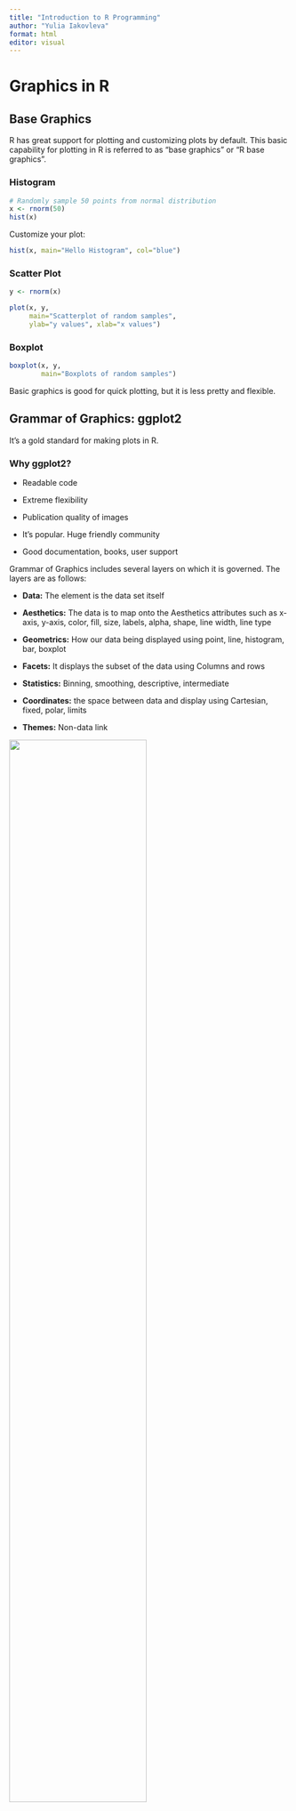 ```yaml
---
title: "Introduction to R Programming"
author: "Yulia Iakovleva"
format: html
editor: visual
---
```


# Graphics in R

## Base Graphics

R has great support for plotting and customizing plots by default. This basic capability for plotting in R is referred to as "base graphics" or "R base graphics".

### Histogram

```r
# Randomly sample 50 points from normal distribution
x <- rnorm(50)
hist(x)
```

Customize your plot:

```r
hist(x, main="Hello Histogram", col="blue")
```

### Scatter Plot

```r
y <- rnorm(x)

plot(x, y,
     main="Scatterplot of random samples",
     ylab="y values", xlab="x values")
```

### Boxplot

```r
boxplot(x, y,
        main="Boxplots of random samples")
```

Basic graphics is good for quick plotting, but it is less pretty and flexible.

## Grammar of Graphics: ggplot2

It's a gold standard for making plots in R.

### Why ggplot2?

-   Readable code

-   Extreme flexibility

-   Publication quality of images

-   It's popular. Huge friendly community

-   Good documentation, books, user support

Grammar of Graphics includes several layers on which it is governed. The layers are as follows:

-   **Data:** The element is the data set itself

-   **Aesthetics:** The data is to map onto the Aesthetics attributes such as x-axis, y-axis, color, fill, size, labels, alpha, shape, line width, line type

-   **Geometrics:** How our data being displayed using point, line, histogram, bar, boxplot

-   **Facets:** It displays the subset of the data using Columns and rows

-   **Statistics:** Binning, smoothing, descriptive, intermediate

-   **Coordinates:** the space between data and display using Cartesian, fixed, polar, limits

-   **Themes:** Non-data link

![](https://media.geeksforgeeks.org/wp-content/uploads/20211207130952/NikhilImageedit1.jpg){fig-align="center" width="70%"}

## Get Started with ggplot2

### Get ggplot2

```r
# Installing the package
install.packages("ggplot2")

# Load package
library(ggplot2)
```

### Iris Data

We will use classical [Fisher's Iris data set](https://en.wikipedia.org/wiki/Iris_flower_data_set) for our visualization.

```r
?iris
```

### Plotting

#### Data Layer

In the data Layer we define the source of the information to be visualize. Add data layer with `ggplot` function and `labs` to set the title:

```r
ggplot(data = iris) +
  labs(title = "Iris flower data set")
```

#### Aesthetic Layer

Here we will display and map data set into certain aesthetics. Add aesthetic layer with `aes` function:

```r
ggplot(data = iris) +
  aes(x = Sepal.Length, y = Sepal.Width) +
  labs(title = "Iris flower data set")
```

#### Geometric Layer

In geometric layer control the essential elements, see how our data being displayed using point, line, histogram, bar, boxplot. Add geometric layer with `geom_point` function. We also want to specify proper labels for **x** and **y** axis within `labs`.

```r
ggplot(data = iris) +
  aes(x = Sepal.Length, y = Sepal.Width) +
  geom_point() + 
  labs(title = "Iris flower data set",
       x = "Sepal Length",
       y = "Sepal Width")
```

We want to slightly customize our plot and change the `size` of dots and use `color` and `shape` to distinguish different species:

```r
ggplot(data = iris) +
  aes(x = Sepal.Length, y = Sepal.Width, color = Species, shape = Species) +
  geom_point(size = 3) + 
  labs(title = "Iris flower data set",
       x = "Sepal Length",
       y = "Sepal Width")
```

#### Facet Layer

It is used to split the data up into subsets of the entire data set and it allows the subsets to be visualized on the same plot.

Here we separate rows according to `Species`.

```r
ggplot(data = iris) +
  aes(x = Sepal.Length, y = Sepal.Width, color = Petal.Length, shape = Species) +
  # We can also use show.legend = FALSE to hide the legend
  geom_point(size = 3) +
  # Horizontally
  # facet_grid(Species ~ .) + 
  # Vertically
  facet_grid( ~ Species) + 
  labs(title = "Iris flower data set",
       x = "Sepal Length",
       y = "Sepal Width")
```

#### Static Layer

In this layer, we transform our data using binning, smoothing, descriptive, intermediate.

```r
ggplot(data = iris) +
  aes(x = Sepal.Length, y = Sepal.Width, color = Species, shape = Species) +
  geom_point(size = 3) +
  stat_smooth(method = lm, col = "red") +
  labs(title = "Iris flower data set",
       x = "Sepal Length",
       y = "Sepal Width")
```

#### Coordinates Layer

In these layers, data coordinates are mapped together to the mentioned plane of the graphic and we adjust the axis and changes the spacing of displayed data with Control plot dimensions.

Zooming into a plot with `coord_cartesian()`:

```r
ggplot(data = iris) +
  aes(x = Sepal.Length, y = Sepal.Width, color = Species, shape = Species) +
  geom_point(size = 3) +
  # Limit displayed values in Sepal.Width between 2.5 and 4.0
  coord_cartesian(ylim = c(2.5, 4.0)) +
  labs(title = "Iris flower data set",
       x = "Sepal Length",
       y = "Sepal Width")
```

#### Theme Layer

This layer controls the finer points of display like the font size and background color properties.

```r
ggplot(data = iris) +
  aes(x = Sepal.Length, y = Sepal.Width, color = Species, shape = Species) +
  geom_point(size = 3) +
  labs(title = "Iris flower data set",
       x = "Sepal Length",
       y = "Sepal Width") +
  theme_minimal()
```

### Save Plots

To save and extract plots in R, you can use the `ggsave` function. Here's an example of how to save plots:

```r
plot <- 
  ggplot(data = iris) +
  aes(x = Sepal.Length, y = Sepal.Width, color = Species, shape = Species) +
  geom_point(size = 3) + 
  labs(title = "Iris flower data set",
       x = "Sepal Length",
       y = "Sepal Width")

ggsave("my_plot.pdf", plot)
```

## RColorBrewer

RColorBrewer is an R package library that offers a variety of color palettes to use while making different types of plots. Colors impact the way we visualize data. If we have to make a data standout or we want a color-blind person to visualize the data as well as a normal person we have to use the right color palette. RColorBrewer does exactly that by compiling the right colors in palettes for a variety of use cases.

```r
library(RColorBrewer)
display.brewer.all()
```

### ColorBlindness filter

In the above information, there is also a column for colorblindness information. This column tells whether a colorblind person can see all the colors of the palette or not. So, we can use this information to get all the color palettes suitable for colorblind people. We can view all such palettes using:

```r

display.brewer.all(colorblindFriendly=TRUE)
```

### How to Use

```r
ggplot(data = iris) +
  aes(x = Sepal.Length, y = Sepal.Width, color = Species, shape = Species) +
  geom_point(size = 3) + 
  labs(title = "Iris flower data set",
       x = "Sepal Length",
       y = "Sepal Width") +
  scale_color_brewer(palette = "Set2") # colorblind-friendly palette
```

## References

-   [ggplot2: Elegant Graphics for Data Analysis](https://ggplot2-book.org/) book by Hadley Wickham.
